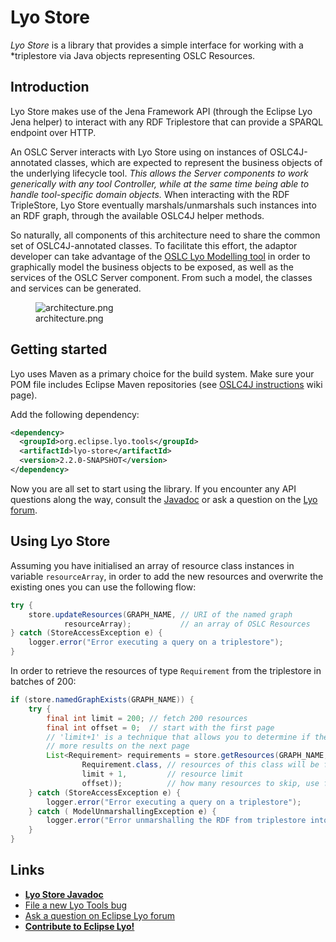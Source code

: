 = Lyo Store =

''Lyo Store'' is a library that provides a simple interface for working with a *triplestore via Java objects representing OSLC Resources.

== Introduction ==

Lyo Store makes use of the Jena Framework API (through the Eclipse Lyo Jena helper) to interact with any RDF Triplestore that can provide a SPARQL endpoint over HTTP.

An OSLC Server interacts with Lyo Store using on instances of OSLC4J-annotated classes, which are expected to represent the business objects of the underlying lifecycle tool. ''This allows the Server components to work generically with any tool Controller, while at the same time being able to handle tool-specific domain objects.'' When interacting with the RDF TripleStore, Lyo Store eventually marshals/unmarshals such instances into an RDF graph, through the available OSLC4J helper methods.

So naturally, all components of this architecture need to share the common set of OSLC4J-annotated classes. To facilitate this effort, the adaptor developer can take advantage of the [https://wiki.eclipse.org/Lyo/ToolchainModellingAndCodeGenerationWorkshop OSLC Lyo Modelling tool] in order to graphically model the business objects to be exposed, as well as the services of the OSLC Server component. From such a model, the classes and services can be generated.

[[File:architecture.png|frame|none]]

== Getting started ==

Lyo uses Maven as a primary choice for the build system. Make sure your POM file includes Eclipse Maven repositories (see [https://wiki.eclipse.org/Lyo/LyoOSLC4J#Using_in_Maven OSLC4J instructions] wiki page).

Add the following dependency:

<source lang="xml"><dependency>
  <groupId>org.eclipse.lyo.tools</groupId>
  <artifactId>lyo-store</artifactId>
  <version>2.2.0-SNAPSHOT</version>
</dependency></source>
Now you are all set to start using the library. If you encounter any API questions along the way, consult the [http://assume.gitlab.io/jena-cache/apidocs/overview-summary.html Javadoc] or ask a question on the [https://www.eclipse.org/forums/index.php/f/228/ Lyo forum].

== Using Lyo Store ==

Assuming you have initialised an array of resource class instances in variable <code>resourceArray</code>, in order to add the new resources and overwrite the existing ones you can use the following flow:

<source lang="java">try {
    store.updateResources(GRAPH_NAME, // URI of the named graph
            resourceArray);           // an array of OSLC Resources
} catch (StoreAccessException e) {
    logger.error("Error executing a query on a triplestore");
}</source>
In order to retrieve the resources of type <code>Requirement</code> from the triplestore in batches of 200:

<source lang="java">if (store.namedGraphExists(GRAPH_NAME)) {
    try {
        final int limit = 200; // fetch 200 resources
        final int offset = 0;  // start with the first page
        // 'limit+1' is a technique that allows you to determine if there are
        // more results on the next page
        List<Requirement> requirements = store.getResources(GRAPH_NAME,
                Requirement.class, // resources of this class will be fetched and unmarshalled
                limit + 1,         // resource limit
                offset));          // how many resources to skip, use for paging
    } catch (StoreAccessException e) {
        logger.error("Error executing a query on a triplestore");
    } catch ( ModelUnmarshallingException e) {
        logger.error("Error unmarshalling the RDF from triplestore into Requirement class instances");
    }
}</source>
== Links ==

* '''[http://assume.gitlab.io/jena-cache/apidocs/overview-summary.html Lyo Store Javadoc]'''
* [https://bugs.eclipse.org/bugs/enter_bug.cgi?product=Lyo&component=Tools File a new Lyo Tools bug]
* [https://www.eclipse.org/forums/index.php/f/228/ Ask a question on Eclipse Lyo forum]
* '''[https://wiki.eclipse.org/Lyo#Contributing_to_Lyo Contribute to Eclipse Lyo!]'''

